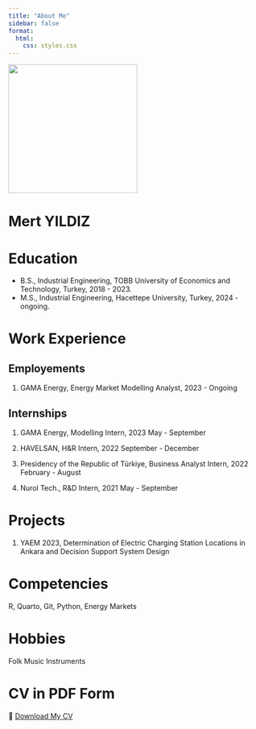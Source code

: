 ```yaml
---
title: "About Me"
sidebar: false 
format:
  html:
    css: styles.css
---
```


![](images/pp.jpg){width="256"}

# Mert YILDIZ

# Education

-   B.S., Industrial Engineering, TOBB University of Economics and Technology, Turkey, 2018 - 2023.
-   M.S., Industrial Engineering, Hacettepe University, Turkey, 2024 - ongoing.

# Work Experience

## Employements

1.  GAMA Energy, Energy Market Modelling Analyst, 2023 - Ongoing

## Internships

1.  GAMA Energy, Modelling Intern, 2023 May - September

2.  HAVELSAN, H&R Intern, 2022 September - December

3.  Presidency of the Republic of Türkiye, Business Analyst Intern, 2022 February - August

4.  Nurol Tech., R&D Intern, 2021 May - September

# Projects

1.  YAEM 2023, Determination of Electric Charging Station Locations in Ankara and Decision Support System Design

# Competencies

R, Quarto, Git, Python, Energy Markets

# Hobbies

Folk Music Instruments

# CV in PDF Form

📄 [Download My CV](cv.pdf){.download target="_blank"}

::::::: flame-container
::: flame
:::

::: flame
:::

::: flame
:::

::: flame
:::
:::::::
